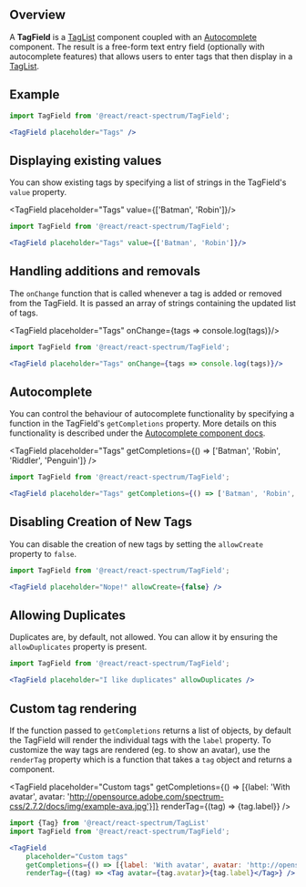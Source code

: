 
## Overview

A **TagField** is a [TagList](taglist) component coupled with an
[Autocomplete](autocomplete) component. The result is a free-form text entry
field (optionally with autocomplete features) that allows users to enter tags that
then display in a [TagList](taglist).

## Example

<TagField placeholder="Tags" />

```jsx
import TagField from '@react/react-spectrum/TagField';

<TagField placeholder="Tags" />
```
## Displaying existing values

You can show existing tags by specifying a list of strings in the TagField's `value` property.

<TagField placeholder="Tags" value={['Batman', 'Robin']}/>

```jsx
import TagField from '@react/react-spectrum/TagField';

<TagField placeholder="Tags" value={['Batman', 'Robin']}/>
```

## Handling additions and removals

The `onChange` function that is called whenever a tag is added or removed from the TagField. It is passed
an array of strings containing the updated list of tags.

<TagField placeholder="Tags" onChange={tags => console.log(tags)}/>

```jsx
import TagField from '@react/react-spectrum/TagField';

<TagField placeholder="Tags" onChange={tags => console.log(tags)}/>
```


## Autocomplete

You can control the behaviour of autocomplete functionality by specifying a function
in the TagField's `getCompletions` property. More details on this functionality
is described under the [Autocomplete component docs](autocomplete).

<TagField placeholder="Tags" getCompletions={() => ['Batman', 'Robin', 'Riddler', 'Penguin']} />

```jsx
import TagField from '@react/react-spectrum/TagField';

<TagField placeholder="Tags" getCompletions={() => ['Batman', 'Robin', 'Riddler', 'Penguin']} />
```

## Disabling Creation of New Tags

You can disable the creation of new tags by setting the `allowCreate` property
to `false`.

<TagField placeholder="Nope!" allowCreate={false} />

```jsx
import TagField from '@react/react-spectrum/TagField';

<TagField placeholder="Nope!" allowCreate={false} />
```

## Allowing Duplicates

Duplicates are, by default, not allowed. You can allow it by ensuring the
`allowDuplicates` property is present.

<TagField placeholder="I like duplicates" allowDuplicates />

```jsx
import TagField from '@react/react-spectrum/TagField';

<TagField placeholder="I like duplicates" allowDuplicates />
```

## Custom tag rendering

If the function passed to `getCompletions` returns a list of objects, by default 
the TagField will render the individual tags with the `label` property. To customize the 
way tags are rendered (eg. to show an avatar), use the `renderTag` property which is a function
that takes a `tag` object and returns a [<Tag>](taglist) component.

<TagField 
    placeholder="Custom tags" 
    getCompletions={() => [{label: 'With avatar', avatar: 'http://opensource.adobe.com/spectrum-css/2.7.2/docs/img/example-ava.jpg'}]} 
    renderTag={(tag) => <Tag avatar={tag.avatar}>{tag.label}</Tag>} />

```jsx
import {Tag} from '@react/react-spectrum/TagList'
import TagField from '@react/react-spectrum/TagField';

<TagField 
    placeholder="Custom tags" 
    getCompletions={() => [{label: 'With avatar', avatar: 'http://opensource.adobe.com/spectrum-css/2.7.2/docs/img/example-ava.jpg'}]} 
    renderTag={(tag) => <Tag avatar={tag.avatar}>{tag.label}</Tag>} />
```

